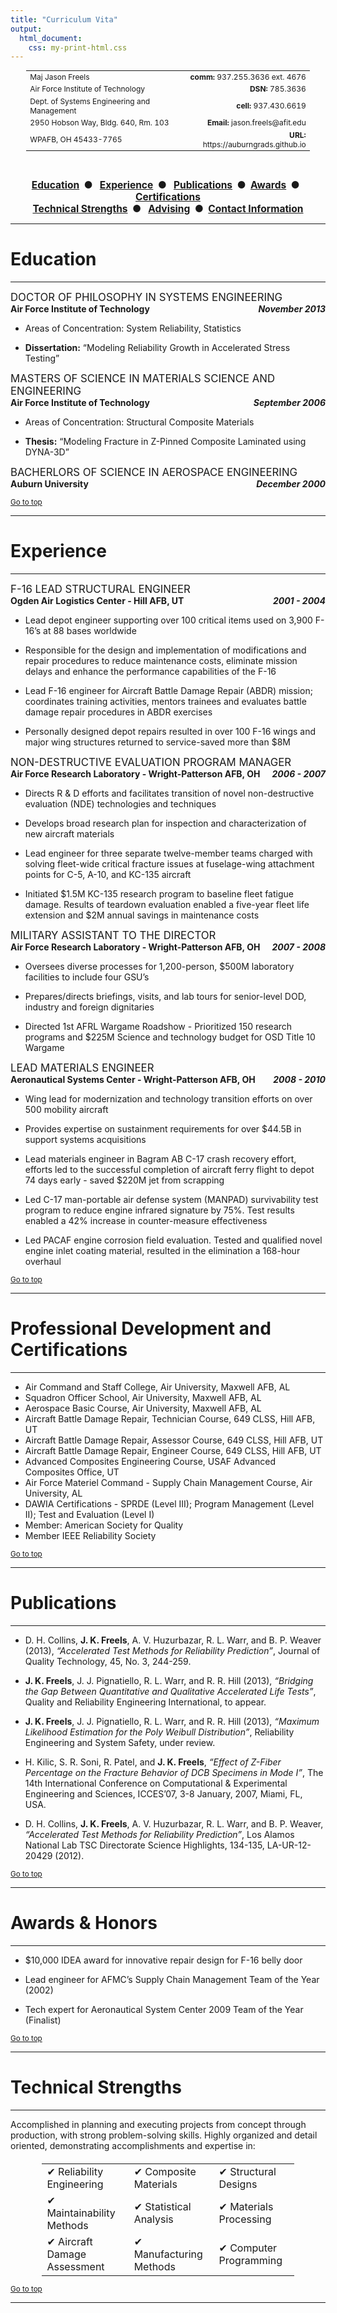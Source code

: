 ```yaml
---
title: "Curriculum Vita"
output: 
  html_document:
    css: my-print-html.css  
---
```


<div class="container-fluid.main-container">

<table style='width:90%; margin:0 5% 0 5%; font-size: 12px;'>
<tr><td align='left'>Maj Jason Freels</td><td align='right'>__comm:__ 937.255.3636 ext. 4676</td></tr>
<tr><td align='left'>Air Force Institute of Technology</td><td align="right">__DSN:__ 785.3636 </td></tr>
<tr><td align="left">Dept. of Systems Engineering and Management</td><td align="right">__cell:__ 937.430.6619</td><tr>
<tr><td align="left">2950 Hobson Way, Bldg. 640, Rm. 103</td><td align="right"> __Email:__ jason.freels@afit.edu</td><tr>
<tr><td align="left">WPAFB, OH 45433-7765</td><td align="right"> __URL:__  https://auburngrads.github.io</td><tr>
</table>

<br>

<font style="font-size:14pt; font-weight: bold;">
<center>
<small>
<a href="#education">Education</a>&nbsp;&nbsp;&#9679;&nbsp;&nbsp;
<a href="#experience">Experience</a>&nbsp;&nbsp;&#9679;&nbsp;&nbsp;
<a href="#publications">Publications</a>&nbsp;&nbsp;&#9679;&nbsp;&nbsp;<a href="#awards">Awards</a>&nbsp;&nbsp;&#9679;&nbsp;&nbsp;
<a href="#certifications">Certifications</a>
<br>
<a href="#technical">Technical Strengths</a>&nbsp;&nbsp;&#9679;&nbsp;&nbsp;
<a href="#advising">Advising</a>&nbsp;&nbsp;&#9679;&nbsp;&nbsp;<a href="#contact">Contact Information</a>
</small>
</center>
</font>

****
# Education <a name="education"></a>
****

<big><font style="text-transform: uppercase;">
Doctor of Philosophy in Systems Engineering
</font></big>
<br>
__Air Force Institute of Technology__<span style="float:right;">___November 2013___</span>

- Areas of Concentration: System Reliability, Statistics

- __Dissertation:__ "Modeling Reliability Growth in Accelerated Stress Testing"

<big><font style="text-transform: uppercase;">
Masters of Science in Materials Science and Engineering
</font></big>
<br>__Air Force Institute of Technology__<span style="float:right;">___September 2006___</span>

- Areas of Concentration: Structural Composite Materials

- __Thesis:__ "Modeling Fracture in Z-Pinned Composite Laminated using DYNA-3D"

<big><font style="text-transform: uppercase;">
Bacherlors of Science in Aerospace Engineering
</font></big>
<br>__Auburn University__<span style="float:right;">___December 2000___</span>

<small><a href="#">Go to top</a></small>

****
# Experience <a name="experience"></a>
****

<big><font style="text-transform: uppercase;">
F-16 Lead Structural Engineer
</font></big>
<br>__Ogden Air Logistics Center - Hill AFB, UT__<span style="float:right;">___2001 - 2004___</span>

- Lead depot engineer supporting over 100 critical items used on 3,900 F-16's at 88 bases worldwide

- Responsible for the design and implementation of modifications and repair procedures to reduce maintenance costs, eliminate mission delays and enhance the performance capabilities of the F-16

- Lead F-16 engineer for Aircraft Battle Damage Repair (ABDR) mission; coordinates training activities, mentors trainees and evaluates battle damage repair procedures in ABDR exercises

- Personally designed depot repairs resulted in over 100 F-16 wings and major wing structures returned to service-saved more than $8M

<big><font style="text-transform: uppercase;">
Non-Destructive Evaluation Program Manager
</font></big>
<br>__Air Force Research Laboratory - Wright-Patterson AFB, OH__<span style="float:right;">___2006 - 2007___</span>

- Directs R & D efforts and facilitates transition of novel non-destructive evaluation (NDE) technologies and techniques

- Develops broad research plan for inspection and characterization of new aircraft materials

- Lead engineer for three separate twelve-member teams charged with solving fleet-wide critical fracture issues at fuselage-wing attachment points for C-5, A-10, and KC-135 aircraft

- Initiated $1.5M KC-135 research program to baseline fleet fatigue damage.  Results of teardown evaluation enabled a five-year fleet life extension and $2M annual savings in maintenance costs

<big><font style="text-transform: uppercase;">
Military Assistant to the Director
</font></big>
<br>__Air Force Research Laboratory - Wright-Patterson AFB, OH__<span style="float:right;">___2007 - 2008___</span>

- Oversees diverse processes for 1,200-person, $500M laboratory facilities to include four GSU's

- Prepares/directs briefings, visits, and lab tours for senior-level DOD, industry and foreign dignitaries

- Directed 1st AFRL Wargame Roadshow - Prioritized 150 research programs and $225M Science and technology budget for OSD Title 10 Wargame

<big><font style="text-transform: uppercase;">
Lead Materials Engineer
</font></big>
<br>__Aeronautical Systems Center - Wright-Patterson AFB, OH__<span style="float:right;">___2008 - 2010___</span>

- Wing lead for modernization and technology transition efforts on over 500 mobility aircraft

- Provides expertise on sustainment requirements for over $44.5B in support systems acquisitions

- Lead materials engineer in Bagram AB C-17 crash recovery effort, efforts led to the successful completion of aircraft ferry flight to depot 74 days early - saved $220M jet from scrapping

- Led C-17 man-portable air defense system (MANPAD) survivability test program to reduce engine infrared signature by 75%.  Test results enabled a 42% increase in counter-measure effectiveness

- Led PACAF engine corrosion field evaluation.  Tested and qualified novel engine inlet coating material, resulted in the elimination a 168-hour overhaul

<small><a href="#">Go to top</a></small>

****
# Professional Development and Certifications <a name="certifications"></a>
****

- Air Command and Staff College, Air University, Maxwell AFB, AL
- Squadron Officer School, Air University, Maxwell AFB, AL
- Aerospace Basic Course, Air University, Maxwell AFB, AL
- Aircraft Battle Damage Repair, Technician Course, 649 CLSS, Hill AFB, UT
- Aircraft Battle Damage Repair, Assessor Course, 649 CLSS, Hill AFB, UT
- Aircraft Battle Damage Repair, Engineer Course, 649 CLSS, Hill AFB, UT
- Advanced Composites Engineering Course, USAF Advanced Composites Office, UT
- Air Force Materiel Command - Supply Chain Management Course, Air University, AL
- DAWIA Certifications - SPRDE (Level III); Program Management (Level II); Test and Evaluation (Level I)
- Member: American Society for Quality
- Member IEEE Reliability Society

<small><a href="#">Go to top</a></small>

****
# Publications <a name="publications"></a>
****

- D. H. Collins, __J. K. Freels__, A. V. Huzurbazar, R. L. Warr, and B. P. Weaver (2013), _"Accelerated Test Methods for Reliability Prediction"_, Journal of Quality Technology, 45, No. 3, 244-259.

- __J. K. Freels__, J. J. Pignatiello, R. L. Warr, and R. R. Hill (2013), _"Bridging the Gap Between Quantitative and Qualitative Accelerated Life Tests"_, Quality and Reliability Engineering International, to appear.

- __J. K. Freels__, J. J. Pignatiello, R. L. Warr, and R. R. Hill (2013), _"Maximum Likelihood Estimation for the Poly Weibull Distribution"_, Reliability Engineering and System Safety, under review.

- H. Kilic, S. R. Soni, R. Patel, and __J. K. Freels__, _"Effect of Z-Fiber Percentage on the Fracture Behavior of DCB Specimens in Mode I"_, The 14th International Conference on Computational & Experimental Engineering and Sciences, ICCES'07, 3-8 January, 2007, Miami, FL, USA.

- D. H. Collins, __J. K. Freels__, A. V. Huzurbazar, R. L. Warr, and B. P. Weaver, _"Accelerated Test Methods for Reliability Prediction"_, Los Alamos National Lab TSC Directorate Science Highlights, 134-135, LA-UR-12-20429 (2012).

<small><a href="#">Go to top</a></small>

****
# Awards & Honors <a name="awards"></a>
****

- $10,000 IDEA award for innovative repair design for F-16 belly door

- Lead engineer for AFMC's Supply Chain Management Team of the Year (2002)

- Tech expert for Aeronautical System Center 2009 Team of the Year (Finalist)

<small><a href="#">Go to top</a></small>

****
# Technical Strengths <a name="technical"></a>
****

Accomplished in planning and executing projects from concept through production, with strong problem-solving skills.  Highly organized and detail oriented, demonstrating accomplishments and expertise in:

<table style="width:80%; margin:20px 10% 0 10%;font-size: 12pt;">
<tr>
<td>&#10004; Reliability Engineering</td>
<td>&#10004; Composite Materials</td>
<td>&#10004; Structural Designs</td>
</tr>

<tr>
<td>&#10004; Maintainability Methods</td>
<td>&#10004; Statistical Analysis</td>
<td>&#10004; Materials Processing</td>
</tr>

<tr>
<td>&#10004; Aircraft Damage Assessment</td>
<td>&#10004; Manufacturing Methods</td>
<td>&#10004; Computer Programming</td>
</tr>
</table>

<small><a href="#">Go to top</a></small>

****
